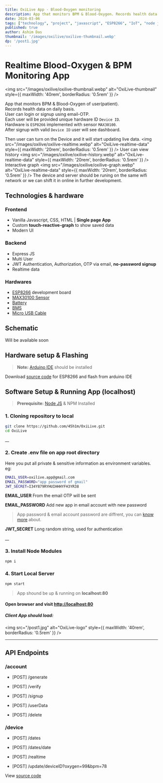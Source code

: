 ```yaml
---
title: OxiLive App - Blood-Oxygen monitoring
description: App that monitors BPM & Blood-Oxygen. Records health data on daily basis. User can login or signup using email-OTP. Interactive data-graph. 
date: 2024-03-06
tags: ["technology", "project", "javascript", "ESP8266", "IoT", "node js", "MAX30100", "health", "App", "express", "arduino"]
published: true
author: Ashim Das
thumbnail: '/images/oxilive/oxilive-thumbnail.webp'
dp: '/post1.jpg'
---
```


# Realtime Blood-Oxygen & BPM Monitoring App

<img src="/images/oxilive/oxilive-thumbnail.webp" alt="OxiLive-thumbnail" style={{ maxWidth: '40rem', borderRadius: '0.5rem' }} />

App that monitors BPM & Blood-Oxygen of user(patient). \
Records health data on daily basis. \
User can login or signup using email-OTP. \
Each user will be provided unique hardware ID `Device ID`.\
Hardware is `ESP8266` implemented with sensor `MAX30100`.  \
After signup with valid `Device ID` user will see dashboard.

Then user can turn on the Device and it will start updating live data.
<img src="/images/oxilive/oxilive-realtime.webp" alt="OxiLive-realtime-data" style={{ maxWidth: '20rem', borderRadius: '0.5rem' }} />
User can view history
<img src="/images/oxilive/oxilive-history.webp" alt="OxiLive-realtime-data" style={{ maxWidth: '20rem', borderRadius: '0.5rem' }} />
Interactive graph
<img src="/images/oxilive/oxilive-graph.webp" alt="OxiLive-realtime-data" style={{ maxWidth: '20rem', borderRadius: '0.5rem' }} />
The device and server should be runing on the same wifi network or we can shift it in online in further development.

## Technologies & hardware
### Frontend

-   Vanilla Javascript, CSS, HTML | **Single page App**
-   Custom **touch-reactive-graph** to show saved data
-   Modern UI

### Backend

-   Express JS
-   Multi User
-   JWT Authentication, Authorization, OTP via email, **no-password signup**
-   Realtime data

### Hardwares
- [ESP8266](https://robu.in/product/nodemcu-esp8266-v3-lua-ch340-wifi-dev-board/?gad_source=1 "Heading link") development board
- [MAX30100 Sensor]()
- [Battery]()
- [BMS]()
- [Micro USB Cable]()

## Schematic

Will be available soon

## Hardware setup & Flashing

> __Note:__ [Arduino IDE](https://www.arduino.cc/en/software "Arduino IDE official") should be installed

Download [source code](https://github.com/45h1m/PowerTracker/blob/main/arduino/PT/PT.ino) for ESP8266 and flash from arduino IDE

## Software Setup & Running App (localhost)

> __Prerequisite:__ [Node JS](https://nodejs.org/en/download/package-manager/current) & NPM Installed

### 1. Cloning repository to local

```sh
git clone https://github.com/45h1m/OxiLive.git
cd OxiLive
```

\_\_

### 2. Create **.env** file on app root directory

Here you put all private & sensitive information as environment variables. eg:

```sh
EMAIL_USER=oxilive.app@gmail.com
EMAIL_PASSWORD="app password of gmail"
JWT_SECRET=I34Y879RYHUIHHHYFH3YR38
```

**EMAIL_USER** From the email OTP will be sent

**EMAIL_PASSWORD** Add new app in email account with new password

> App password & email account password are diffrent, you can [know more](https://support.google.com/accounts/answer/185833?hl=en) about.

**JWT_SECRET** Long random string, used for authentication

\_\_

### 3. Install Node Modules

```sh
npm i
```

### 4. Start Local Server

```sh
npm start
```

> App shound be up & running on **localhost:80**

#### Open browser and visit [http://localhost:80](http://localhost:80)

##### Client App should load:

<img src="/post1.jpg" alt="OxiLive-logo" style={{ maxWidth: '40rem', borderRadius: '0.5rem' }} />

*** 

## API Endpoints

### /account

- [POST] /generate

- [POST] /verify

- [POST] /signup

- [POST] /userData

- [POST] /delete

### /device

- [POST] /dates

- [POST] /dates/date

- [POST] /realtime

- [POST] /update/deviceID?oxygen=99&bpm=78

View [source code](https://github.com/45h1m/OxiLive)